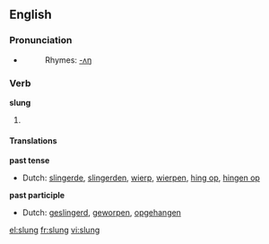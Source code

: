 ==English==

===Pronunciation===
*{{IPA|/'slʌɳ/}}
*:Rhymes: [[Rhymes:English:-ʌŋ|-ʌŋ]]

===Verb===
'''slung'''

# {{past tense of| to [[sling]]}}

====Translations====
'''past tense'''
*Dutch: [[slingerde]], [[slingerden]], [[wierp]], [[wierpen]], [[hing op]], [[hingen op]]
'''past participle'''
*Dutch: [[geslingerd]], [[geworpen]], [[opgehangen]]

[[el:slung]]
[[fr:slung]]
[[vi:slung]]